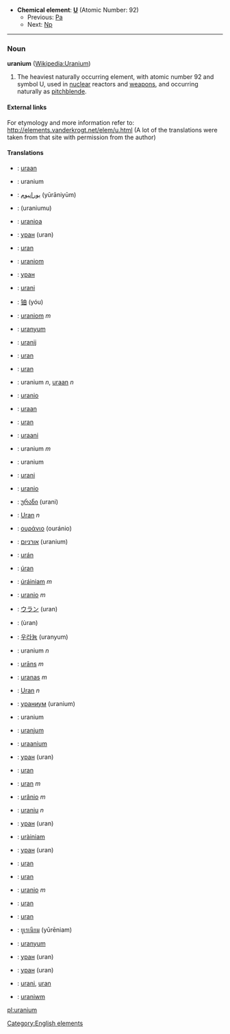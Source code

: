 *'''Chemical element''': '''[[U]]''' (Atomic Number: 92)
**Previous: [[Protactinium|Pa]]
**Next: [[Neptunium|Np]]
----
=== Noun ===
'''uranium''' ([[en:Uranium|Wikipedia:Uranium]])

#The heaviest naturally occurring element, with atomic number 92 and symbol U, used in [[nuclear]] reactors and [[weapon]]s, and occurring naturally as [[pitchblende]].

====External links====
For etymology and more information refer to:
http://elements.vanderkrogt.net/elem/u.html
(A lot of the translations were taken from that site with permission from the author)

==== Translations ====
*{{af}}: [[uraan]]
*{{al}}: uranium
*{{ar}}: [[يورانيوم]] (yūrāniyūm)
*{{hy}}: (uraniumu)
*{{eu}}: [[uranioa]]
*{{be}}: [[уран]] (uran)
*{{bs}}: [[uran]]
*{{br}}: [[uraniom]]
*{{bg}}: [[уран]]
*{{ca}}: [[urani]]
*{{zh}}: [[铀]] (yóu)
*{{br}}: [[uraniom]] ''m''
*{{kw}}: [[uranyum]]
*{{hr}}: [[uranij]]
*{{cz}}: [[uran]]
*{{da}}: [[uran]]
*{{nl}}: uranium ''n'', [[uraan]] ''n''
*{{eo}}: [[uranio]]
*{{et}}: [[uraan]]
*{{fo}}: [[uran]]
*{{fi}}: [[uraani]]
*{{fr}}: uranium ''m''
*{{fy}}: uranium
*{{fur}}: [[urani]]
*{{gl}}: [[uranio]]
*{{ka}}: [[ურანი]] (urani)
*{{de}}: [[Uran]] ''n''
*{{el}}: [[ουράνιο]] (ouránio)
*{{he}}: [[אורניום]] (uranium)
*{{hu}}: [[urán]]
*{{is}}: [[úran]]
*{{ga}}: [[úráiniam]] ''m''
*{{it}}: [[uranio]] ''m''
*{{ja}}: [[ウラン]] (uran)
*{{ks}}: (ùran)
*{{ko}}: [[우라늄]] (uranyum)
*{{la}}: uranium ''n''
*{{lv}}: [[urāns]] ''m''
*{{lt}}: [[uranas]] ''m''
*{{lb}}: [[Uran]] ''n''
*{{mk}}: [[ураниум]] (uranium)
*{{ms}}: uranium
*{{mt}}: [[uranjum]]
*{{gv}}: [[uraanium]]
*{{mn}}: [[уран]] (uran)
*{{no}}: [[uran]]
*{{pl}}: [[uran]] ''m''
*{{pt}}: [[urânio]] ''m''
*{{ro}}: [[uraniu]] ''n''
*{{ru}}: [[уран]] (uran)
*{{gd}}: [[uràiniam]]
*{{sr}}: [[уран]] (uran)
*{{sk}}: [[uran]]
*{{sl}}: [[uran]]
*{{es}}: [[uranio]] ''m''
*{{sv}}: [[uran]]
*{{tg}}: [[uran]]
*{{th}}: [[ยูเรเนียม]] (yūrēniam)
*{{tr}}: [[uranyum]]
*{{uk}}: [[уран]] (uran)
*{{uz}}: [[уран]] (uran)
*{{vi}}: [[urani]], [[uran]]
*{{cy}}: [[uraniwm]]

[[Category:English elements]]
[[pl:uranium]]